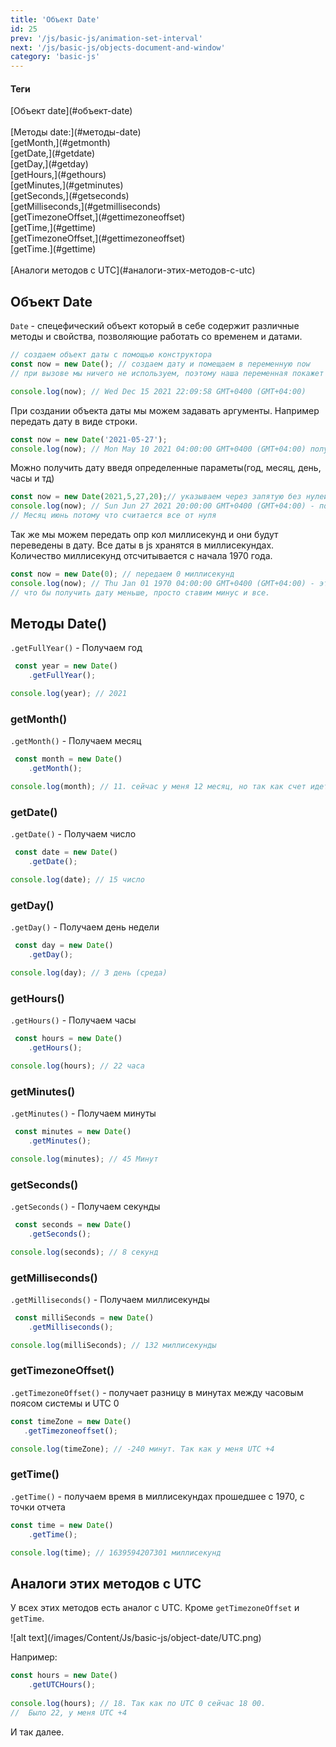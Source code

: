 ```yaml
---
title: 'Объект Date'
id: 25
prev: '/js/basic-js/animation-set-interval'
next: '/js/basic-js/objects-document-and-window'
category: 'basic-js'
---
```


<div className = 'mdHead'>

#### Теги

<div className='tag_js'>[Объект date](#объект-date)</div><br/>
<div className='tag_js'>[Методы date:](#методы-date)</div>
<div className='mini_tag_js'>[getMonth,](#getmonth)</div>
<div className='mini_tag_js'>[getDate,](#getdate)</div>
<div className='mini_tag_js'>[getDay,](#getday)</div>
<div className='mini_tag_js'>[getHours,](#gethours)</div>
<div className='mini_tag_js'>[getMinutes,](#getminutes)</div>
<div className='mini_tag_js'>[getSeconds,](#getseconds)</div>
<div className='mini_tag_js'>[getMilliseconds,](#getmilliseconds)</div>
<div className='mini_tag_js'>[getTimezoneOffset,](#gettimezoneoffset)</div>
<div className='mini_tag_js'>[getTime,](#gettime)</div>
<div className='mini_tag_js'>[getTimezoneOffset,](#gettimezoneoffset)</div>
<div className='mini_tag_js'>[getTime.](#gettime)</div><br/>
<div className='tag_js'>[Аналоги методов с UTC](#аналоги-этих-методов-с-utc)</div>


</div>

## Объект Date ## 
`Date` - спецефический объект который в себе содержит различные методы и свойства, позволяющие работать со временем и датами.

```javaScript
// создаем объект даты с помощью конструктора
const now = new Date(); // создаем дату и помещаем в переменную now
// при вызове мы ничего не используем, поэтому наша переменная покажет время из системы

console.log(now); // Wed Dec 15 2021 22:09:58 GMT+0400 (GMT+04:00)
```
При создании объекта даты мы можем задавать аргументы. Например передать дату в виде строки.
```javaScript
const now = new Date('2021-05-27');
console.log(now); // Mon May 10 2021 04:00:00 GMT+0400 (GMT+04:00) получаем нашу дату, но без секунд и часов
```
Можно получить дату введя определенные параметы(год, месяц, день, часы и тд)
```javaScript
const now = new Date(2021,5,27,20);// указываем через запятую без нулей
console.log(now); // Sun Jun 27 2021 20:00:00 GMT+0400 (GMT+04:00) - получили нашу дату 
// Месяц июнь потому что считается все от нуля
```
Так же мы можем передать опр кол миллисекунд и они будут переведены в дату. Все даты в js хранятся в миллисекундах.
Количество миллисекунд отсчитывается с начала 1970 года.
```javaScript
const now = new Date(0); // передаем 0 миллисекунд
console.log(now); // Thu Jan 01 1970 04:00:00 GMT+0400 (GMT+04:00) - это начало всего отчета
// что бы получить дату меньше, просто ставим минус и все.
```
##  Методы Date() ##
 `.getFullYear()`  - Получаем год<br/>
```javaScript
 const year = new Date()
    .getFullYear();

console.log(year); // 2021
```
### getMonth() ###

 `.getMonth()` - Получаем месяц<br/>
```javaScript
 const month = new Date()
    .getMonth();

console.log(month); // 11. сейчас у меня 12 месяц, но так как счет идет от 0 мы получаем 11
```
### getDate() ###

 `.getDate()` - Получаем число<br/>
```javaScript
 const date = new Date()
    .getDate();

console.log(date); // 15 число
```
### getDay() ###

 `.getDay()`  -  Получаем день недели<br/>
```javaScript
 const day = new Date()
    .getDay();

console.log(day); // 3 день (среда)
```
### getHours() ###

 `.getHours()` - Получаем часы<br/>
```javaScript
 const hours = new Date()
    .getHours();

console.log(hours); // 22 часа
```
### getMinutes() ###

 `.getMinutes()` - Получаем минуты<br/>
```javaScript
 const minutes = new Date()
    .getMinutes();

console.log(minutes); // 45 Минут
```
### getSeconds() ###

 `.getSeconds()` - Получаем секунды<br/>
```javaScript
 const seconds = new Date()
    .getSeconds();

console.log(seconds); // 8 секунд
```

### getMilliseconds() ###

 `.getMilliseconds()` - Получаем миллисекунды<br/>
```javaScript
 const milliSeconds = new Date()
    .getMilliseconds();

console.log(milliSeconds); // 132 миллисекунды
```

### getTimezoneOffset() ###

 `.getTimezoneOffset()` - получает разницу в минутах между часовым поясом системы и UTC 0 <br/>
 ```javaScript
 const timeZone = new Date()
    .getTimezoneoffset();

console.log(timeZone); // -240 минут. Так как у меня UTC +4
```

### getTime() ###

`.getTime()` - получаем время в миллисекундах прошедшее с 1970, с точки отчета <br/>
```javaScript
const time = new Date()
    .getTime();

console.log(time); // 1639594207301 миллисекунд
```

## Аналоги этих методов с UTC ###
У всех этих методов есть аналог с UTC. Кроме `getTimezoneOffset` и `getTime`.<br/>

<div className='container-img'> <span className="img"> ![alt text](/images/Content/Js/basic-js/object-date/UTC.png) </span></div>

Например:
```javaScript
const hours = new Date()
    .getUTCHours();
    
console.log(hours); // 18. Так как по UTC 0 сейчас 18 00.
//  Было 22, у меня UTC +4
```
И так далее.
